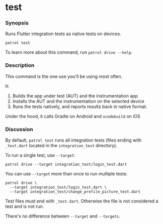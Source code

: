 # test

### Synopsis

Runs Flutter integration tests as native tests on devices.

```
patrol test
```

To learn more about this command, run `patrol drive --help`.

### Description

This command is the one use you'll be using most often.

It:

1. Builds the app under test (AUT) and the instrumentation app
2. Installs the AUT and the instrumentation on the selected device
3. Runs the tests natively, and reports results back in native format.

Under the hood, it calls Gradle on Android and `xcodebuild` on iOS

### Discussion

By default, `patrol test` runs all integration tests (files ending with
`_test.dart` located in the `integration_test` directory).

To run a single test, use `--target`:

```
patrol drive --target integration_test/login_test.dart
```

You can use `--target` more than once to run multiple tests:

```
patrol drive \
  --target integration_test/login_test.dart \
  --target integration_test/change_profile_picture_test.dart
```

Test files must end with `_test.dart`. Otherwise the file is not considered a
test and is not run.

There's no difference between `--target` and `--targets`.
